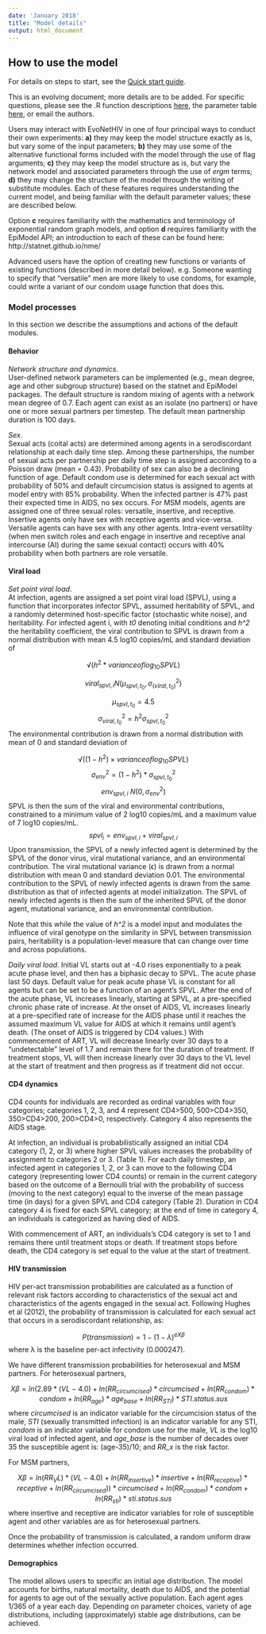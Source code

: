 ```yaml
---
date: 'January 2018'
title: "Model details"
output: html_document
---
```


## How to use the model  

For details on steps to start, see the [Quick start guide](https://github.com/EvoNetHIV/EvoNetHIV/blob/master/documentation/Quick%20start.md).

This is an evolving document; more details are to be added. For specific questions, please see the .R function descriptions [here](https://github.com/EvoNetHIV/EvoNetHIV/tree/master/pkg/R), the parameter table [here](https://github.com/EvoNetHIV/EvoNetHIV/blob/master/documentation/EvoNetHIV_parameters_table.Rmd), or email the authors.

Users may interact with EvoNetHIV in one of four principal ways to conduct their own experiments:  **a)** they may keep the model structure exactly as is, but vary some of the input parameters; **b)** they may use some of the alternative functional forms included with the model through the use of flag arguments; **c)** they may keep the model structure as is, but vary the network model and associated parameters through the use of _ergm_ terms; **d)** they may change the structure of the model through the writing of substitute modules. Each of these features requires understanding the current model, and being familiar with the default parameter values; these are described below.  

Option **c** requires familiarity with the mathematics and terminology of exponential random graph models, and option **d** requires familiarity with the EpiModel API; an introduction to each of these can be found here: http://statnet.github.io/nme/

Advanced users have the option of creating new functions or variants of existing functions (described in more detail below). e.g. Someone wanting to specify that “versatile” men are more likely to use condoms, for example, could write a variant of our condom usage function that does this.  

### Model processes

In this section we describe the assumptions and actions of the default modules.

#### Behavior

*Network structure and dynamics*.  
User-defined network parameters can be implemented (e.g., mean degree, age and other subgroup structure) based on the statnet and EpiModel packages. The default structure is random mixing of agents with a network mean degree of 0.7. Each agent can exist as an isolate (no partners) or have one or more sexual partners per timestep. The default mean partnership duration is 100 days. 

*Sex*.  
Sexual acts (coital acts) are determined among agents in a serodiscordant relationship at each daily time step. Among these partnerships, the number of sexual acts per partnership per daily time step is assigned according to a Poisson draw (mean = 0.43). Probability of sex can also be a declining function of age. Default condom use is determined for each sexual act with probability of 50% and default circumcision status is assigned to agents at model entry with 85% probability. When the infected partner is 47% past their expected time in AIDS, no sex occurs. For MSM models, agents are assigned one of three sexual roles: versatile, insertive, and receptive. Insertive agents only have sex with receptive agents and vice-versa. Versatile agents can have sex with any other agents. Intra-event versatility (when men switch roles and each engage in insertive and receptive anal intercourse (AI) during the same sexual contact) occurs with 40% probability when both partners are role versatile.

#### Viral load

*Set point viral load*.  
At infection, agents are assigned a set point viral load (SPVL), using a function that incorporates infector SPVL, assumed heritability of SPVL, and a randomly determined host-specific factor (stochastic white noise), and heritability. For infected agent i, with *t0* denoting initial conditions and *h^2* the heritability coefficient, the viral contribution to SPVL is drawn from a normal distribution with mean 4.5 log10 copies/mL and standard deviation of 

$$√(h^2*variance of log_{10}SPVL)$$

$$viral_{spvl,i}  N(μ_{spvl,t_0},σ_(viral,t_0)^2 )$$

$$μ_{spvl,t_0}=4.5$$
$$σ_{viral,t_0}^2=h^2  σ_{spvl,t_0}^2$$
The environmental contribution is drawn from a normal distribution with mean of 0 and standard deviation of 

$$√((1-h^2)×variance of log_{10}SPVL)$$
$$σ_{env}^2=(1-h^2)*σ_{spvl,t_0}^2$$
$$env_{spvl,i}~N(0,σ_{env}^2)$$
SPVL is then the sum of the viral and environmental contributions, constrained to a minimum value of 2 log10 copies/mL and a maximum value of 7 log10 copies/mL.
$$spvl_i = env_{spvl,i} + viral_{spvl,i}$$
Upon transmission, the SPVL of a newly infected agent is determined by the SPVL of the donor virus, viral mutational variance, and an environmental contribution. The viral mutational variance (ϵ) is drawn from a normal distribution with mean 0 and standard deviation 0.01. The environmental contribution to the SPVL of newly infected agents is drawn from the same distribution as that of infected agents at model initialization. The SPVL of newly infected agents is then the sum of the inherited SPVL of the donor agent, mutational variance, and an environmental contribution.

Note that this while the value of *h^2* is a model input and modulates the influence of viral genotype on the similarity in SPVL between transmission pairs, heritability is a population-level measure that can change over time and across populations.

*Daily viral load*.  Initial VL starts out at -4.0 rises exponentially to a peak acute phase level, and then has a biphasic decay to SPVL. The acute phase last 50 days. Default value for peak acute phase VL is constant for all agents but can be set to be a function of an agent’s SPVL. After the end of the acute phase, VL increases linearly, starting at SPVL, at a pre-specified chronic phase rate of increase. At the onset of AIDS, VL increases linearly at a  pre-specified rate of increase for the AIDS phase until it reaches the assumed maximum VL value for AIDS at which it remains until agent’s death. (The onset of AIDS is triggered by CD4 values.) With commencement of ART, VL will decrease linearly over 30 days to a “undetectable” level of 1.7 and remain there for the duration of treatment. If treatment stops, VL will then increase linearly over 30 days to the VL level at the start of treatment and then progress as if treatment did not occur. 

#### CD4 dynamics

CD4 counts for individuals are recorded as ordinal variables with four categories; categories 1, 2, 3, and 4 represent CD4>500, 500>CD4>350, 350>CD4>200, 200>CD4>0, respectively. Category 4 also represents the AIDS stage.  

At infection, an individual is probabilistically assigned an initial CD4 category (1, 2, or 3) where higher SPVL values increases the probability of assignment to categories 2 or 3. (Table 1). For each daily timestep, an infected agent in categories 1, 2, or 3 can move to the following CD4 category (representing lower CD4 counts) or remain in the current category based on the outcome of a Bernoulli trial with the probability of success (moving to the next category) equal to the inverse of the mean passage time (in days) for a given SPVL and CD4 category (Table 2). Duration in CD4 category 4 is fixed for each SPVL category; at the end of time in category 4, an individuals is categorized as having died of AIDS.  

With commencement of ART, an individuals’s CD4 category is set to 1 and remains there until treatment stops or death. If treatment stops before death, the CD4 category is set equal to the value at the start of treatment.

#### HIV transmission  

HIV per-act transmission probabilities are calculated as a function of relevant risk factors according to characteristics of the sexual act and characteristics of the agents engaged in the sexual act. Following Hughes et al (2012), the probability of transmission is calculated for each sexual act that occurs in a serodiscordant relationship, as:  

$$P(transmission)=1-(1-λ)^{eXβ}$$
where λ is the baseline per-act infectivity (0.000247).  

We have different transmission probabilities for heterosexual and MSM partners. For heterosexual partners,  

$$Xβ=ln(2.89*(VL-4.0)+ln(RR_{circumcised})*circumcised+ln(RR_{condom})*condom+ln(RR_{age})*age_{base}+ln(RR_{STI})*STI.status.sus$$
where *circumcised* is an indicator variable for the circumcision status of the male, *STI* (sexually transmitted infection) is an indicator variable for any STI, *condom* is an indicator variable for condom use for the male, *VL* is the log10 viral load of infected agent, and *age_base* is the number of decades over 35 the susceptible agent is: (age-35)/10; and *RR_x* is the risk factor. 

For MSM partners,

$$Xβ=ln(RR_VL )*(VL-4.0)+ln(RR_{insertive})*insertive+ln(RR_{receptive})*receptive+ln(RR_{circumcised}))*circumcised+ln(RR_{condom})*condom+ln(RR_{sti})*sti.status.sus$$
where insertive and receptive are indicator variables for role of susceptible agent and other variables are as for heterosexual partners.

Once the probability of transmission is calculated, a random uniform draw determines whether infection occurred.  

#### Demographics  

The model allows users to specific an initial age distribution. The model accounts for births, natural mortality, death due to AIDS, and the potential for agents to age out of the sexually active population. Each agent ages 1/365 of a year each day. Depending on parameter choices, variety of age distributions, including (approximately) stable age distributions, can be achieved.


